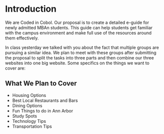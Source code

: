 # Introduction

We are Coded in Cobol. Our proposal is to create a detailed e-guide for newly admitted MBAn students. This guide can help students get familiar with the campus environment and make full use of the resources around them effectively. 

In class yesterday we talked with you about the fact that multiple groups are pursuing a similar idea. We plan to meet with these groups after submitting the proposal to split the tasks into three parts and then combine our three websites into one big website. Some specifics on the things we want to cover are:

## What We Plan to Cover
* Housing Options
* Best Local Restaurants and Bars
* Dining Options
* Fun Things to do in Ann Arbor
* Study Spots
* Technology Tips 
* Transportation Tips

